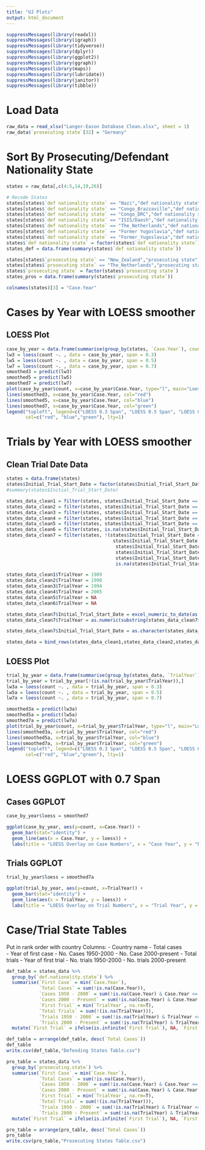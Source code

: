 ```yaml
---
title: "UJ Plots"
output: html_document
---
```


```r
suppressMessages(library(readxl))
suppressMessages(library(igraph))
suppressMessages(library(tidyverse))
suppressMessages(library(dplyr))
suppressMessages(library(ggplot2))
suppressMessages(library(ggraph))
suppressMessages(library(maps))
suppressMessages(library(lubridate))
suppressMessages(library(janitor))
suppressMessages(library(tibble))
```

# Load Data

```r
raw_data = read_xlsx("Langer-Eason Database Clean.xlsx", sheet = 1)
raw_data$`prosecuting state`[32] = "Germany"
```

# Sort By Prosecuting/Defendant Nationality State

```r
states = raw_data[,c(4:5,14,19,26)]

# Recode States
states[states$`def nationality state` == "Nazi","def nationality state"] = "Germany"
states[states$`def nationality state` == "Congo_Brazzaville","def nationality state"] = "Congo"
states[states$`def nationality state` == "Congo_DRC","def nationality state"] = "DRC"
states[states$`def nationality state` == "ISIS/Daesh","def nationality state"] = "Iraq" # Or Syria?
states[states$`def nationality state` == "The_Netherlands","def nationality state"] = "Netherlands"
states[states$`def nationality state` == "Former Yugoslavia","def nationality state"] = "Serbia"
states[states$`def nationality state` == "Former_Yugoslavia","def nationality state"] = "Serbia"
states$`def nationality state` = factor(states$`def nationality state`)
states_def = data.frame(summary(states$`def nationality state`))

states[states$`prosecuting state` == "New_Zealand","prosecuting state"] = "New Zealand"
states[states$`prosecuting state` == "The_Netherlands","prosecuting state"] = "Netherlands"
states$`prosecuting state` = factor(states$`prosecuting state`)
states_pros = data.frame(summary(states$`prosecuting state`))

colnames(states)[3] = "Case.Year"
```

# Cases by Year with LOESS smoother
## LOESS Plot
```r
case_by_year = data.frame(summarise(group_by(states, `Case.Year`), count = n()))
lw3 = loess(count ~. , data = case_by_year, span = 0.3)
lw5 = loess(count ~. , data = case_by_year, span = 0.5)
lw7 = loess(count ~. , data = case_by_year, span = 0.7)
smoothed3 = predict(lw3) 
smoothed5 = predict(lw5) 
smoothed7 = predict(lw7) 
plot(case_by_year$count, x=case_by_year$Case.Year, type="l", main="Loess Smoothing and Prediction for Cases by Year", xlab="Year", ylab="Counts")
lines(smoothed3, x=case_by_year$Case.Year, col="red")
lines(smoothed5, x=case_by_year$Case.Year, col="blue")
lines(smoothed7, x=case_by_year$Case.Year, col="green")
legend("topleft", legend=c("LOESS 0.3 Span", "LOESS 0.5 Span", "LOESS 0.7 Span"),
       col=c("red", "blue","green"), lty=1)
```

# Trials by Year with LOESS smoother

## Clean Trial Date Data

```r
states = data.frame(states)
states$Initial_Trial_Start_Date = factor(states$Initial_Trial_Start_Date)
#summary(states$Initial_Trial_Start_Date)

states_data_clean1 = filter(states, states$Initial_Trial_Start_Date == "1989 (approx)")
states_data_clean2 = filter(states, states$Initial_Trial_Start_Date == "1990 (approx)")
states_data_clean3 = filter(states, states$Initial_Trial_Start_Date == "1994 (approx)")
states_data_clean4 = filter(states, states$Initial_Trial_Start_Date == "2005")
states_data_clean5 = filter(states, states$Initial_Trial_Start_Date == "NA")
states_data_clean6 = filter(states, is.na(states$Initial_Trial_Start_Date))
states_data_clean7 = filter(states, !(states$Initial_Trial_Start_Date == "1989 (approx)"|
                                       states$Initial_Trial_Start_Date == "1990 (approx)" |
                                        states$Initial_Trial_Start_Date == "1994 (approx)" |
                                        states$Initial_Trial_Start_Date == "2005" |
                                        states$Initial_Trial_Start_Date == "NA" |
                                        is.na(states$Initial_Trial_Start_Date)))

states_data_clean1$TrialYear = 1989
states_data_clean2$TrialYear = 1990
states_data_clean3$TrialYear = 1994
states_data_clean4$TrialYear = 2005
states_data_clean5$TrialYear = NA
states_data_clean6$TrialYear = NA

states_data_clean7$Initial_Trial_Start_Date = excel_numeric_to_date(as.numeric(as.character(states_data_clean7$Initial_Trial_Start_Date)), date_system = "modern")    
states_data_clean7$TrialYear = as.numeric(substring(states_data_clean7$Initial_Trial_Start_Date,1,4))

states_data_clean7$Initial_Trial_Start_Date = as.character(states_data_clean7$Initial_Trial_Start_Date)

states_data = bind_rows(states_data_clean1,states_data_clean2,states_data_clean3,states_data_clean4,states_data_clean5,states_data_clean6,states_data_clean7)
```

## LOESS Plot

```r
trial_by_year = data.frame(summarise(group_by(states_data, `TrialYear`), count = n()))
trial_by_year = trial_by_year[!(is.na(trial_by_year$TrialYear)),]
lw3a = loess(count ~. , data = trial_by_year, span = 0.3)
lw5a = loess(count ~. , data = trial_by_year, span = 0.5)
lw7a = loess(count ~. , data = trial_by_year, span = 0.7)

smoothed3a = predict(lw3a) 
smoothed5a = predict(lw5a) 
smoothed7a = predict(lw7a) 
plot(trial_by_year$count, x=trial_by_year$TrialYear, type="l", main="Loess Smoothing and Prediction for Trials by Year", xlab="Year", ylab="Counts")
lines(smoothed3a, x=trial_by_year$TrialYear, col="red")
lines(smoothed5a, x=trial_by_year$TrialYear, col="blue")
lines(smoothed7a, x=trial_by_year$TrialYear, col="green")
legend("topleft", legend=c("LOESS 0.3 Span", "LOESS 0.5 Span", "LOESS 0.7 Span"),
       col=c("red", "blue","green"), lty=1)
```

# LOESS GGPLOT with 0.7 Span

## Cases GGPLOT
```r
case_by_year$loess = smoothed7

ggplot(case_by_year, aes(y=count, x=Case.Year)) +
  geom_bar(stat="identity") +
  geom_line(aes(x = Case.Year, y = loess)) +
  labs(title = "LOESS Overlay on Case Numbers", x = "Case Year", y = "Number of Cases")
```

## Trials GGPLOT

```r
trial_by_year$loess = smoothed7a

ggplot(trial_by_year, aes(y=count, x=TrialYear)) +
  geom_bar(stat="identity") +
  geom_line(aes(x = TrialYear, y = loess)) +
  labs(title = "LOESS Overlay on Trial Numbers", x = "Trial Year", y = "Number of Trials")
```


# Case/Trial State Tables

Put in rank order with country
Columns: 
- Country name
- Total cases  
- Year of first case
- No. Cases 1950-2000
- No. Case 2000-present
- Total trials
- Year of first trial
- No. trials 1950-2000
- No. trials 2000-present

```r
def_table = states_data %>% 
  group_by(`def.nationality.state`) %>% 
  summarise(`First Case` = min(`Case.Year`),
            `Total Cases` = sum(!is.na(Case.Year)),
            `Cases 1950 - 2000` = sum(!is.na(Case.Year) & Case.Year <= 2000),
            `Cases 2000 - Present` = sum(!is.na(Case.Year) & Case.Year > 2000),
            `First Trial` = min(`TrialYear`, na.rm=T),
            `Total Trials` = sum(!(is.na(TrialYear))),
            `Trials 1950 - 2000` = sum(!is.na(TrialYear) & TrialYear <= 2000),
            `Trials 2000 - Present` = sum(!is.na(TrialYear) & TrialYear > 2000)) %>%
  mutate(`First Trial` = ifelse(is.infinite(`First Trial`), NA, `First Trial`))

def_table = arrange(def_table, desc(`Total Cases`))
def_table
write.csv(def_table,"Defending States Table.csv")

pro_table = states_data %>% 
  group_by(`prosecuting.state`) %>% 
  summarise(`First Case` = min(`Case.Year`),
            `Total Cases` = sum(!is.na(Case.Year)),
            `Cases 1950 - 2000` = sum(!is.na(Case.Year) & Case.Year <= 2000),
            `Cases 2000 - Present` = sum(!is.na(Case.Year) & Case.Year > 2000),
            `First Trial` = min(`TrialYear`, na.rm=T),
            `Total Trials` = sum(!(is.na(TrialYear))),
            `Trials 1950 - 2000` = sum(!is.na(TrialYear) & TrialYear <= 2000),
            `Trials 2000 - Present` = sum(!is.na(TrialYear) & TrialYear > 2000)) %>%
  mutate(`First Trial` = ifelse(is.infinite(`First Trial`), NA, `First Trial`))

pro_table = arrange(pro_table, desc(`Total Cases`))
pro_table
write.csv(pro_table,"Prosecuting States Table.csv")
```
